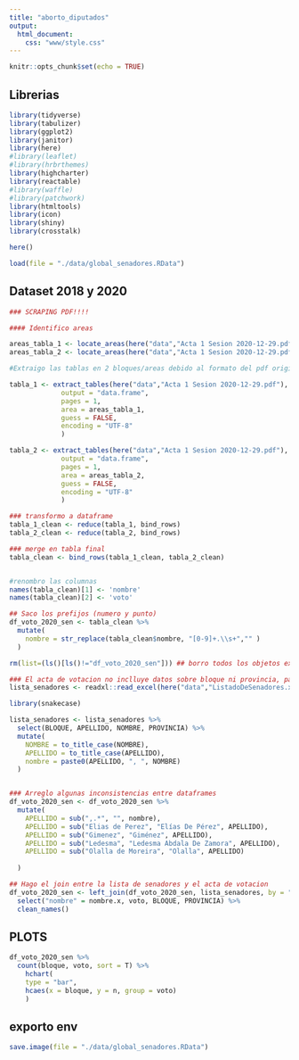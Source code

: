 ```yaml
---
title: "aborto_diputados"
output: 
  html_document:
    css: "www/style.css"
---
```


```r
knitr::opts_chunk$set(echo = TRUE)
```

## Librerias    

```r
library(tidyverse)
library(tabulizer)
library(ggplot2)
library(janitor)
library(here)
#library(leaflet)
#library(hrbrthemes)
library(highcharter)
library(reactable)
#library(waffle)
#library(patchwork)
library(htmltools)
library(icon)
library(shiny)
library(crosstalk)

here()
```

```r
load(file = "./data/global_senadores.RData")
```


## Dataset 2018 y 2020
```r
### SCRAPING PDF!!!!

#### Identifico areas

areas_tabla_1 <- locate_areas(here("data","Acta 1 Sesion 2020-12-29.pdf"),pages = 1)
areas_tabla_2 <- locate_areas(here("data","Acta 1 Sesion 2020-12-29.pdf"),pages = 1)

#Extraigo las tablas en 2 bloques/areas debido al formato del pdf original

tabla_1 <- extract_tables(here("data","Acta 1 Sesion 2020-12-29.pdf"),
             output = "data.frame",
             pages = 1, 
             area = areas_tabla_1,
             guess = FALSE,
             encoding = "UTF-8"
             )

tabla_2 <- extract_tables(here("data","Acta 1 Sesion 2020-12-29.pdf"),
             output = "data.frame",
             pages = 1, 
             area = areas_tabla_2,
             guess = FALSE,
             encoding = "UTF-8"
             )

### transformo a dataframe
tabla_1_clean <- reduce(tabla_1, bind_rows)
tabla_2_clean <- reduce(tabla_2, bind_rows)

### merge en tabla final
tabla_clean <- bind_rows(tabla_1_clean, tabla_2_clean)


#renombro las columnas
names(tabla_clean)[1] <- 'nombre'
names(tabla_clean)[2] <- 'voto'

## Saco los prefijos (numero y punto)
df_voto_2020_sen <- tabla_clean %>% 
  mutate(
    nombre = str_replace(tabla_clean$nombre, "[0-9]+.\\s+","" )
  )

rm(list=(ls()[ls()!="df_voto_2020_sen"])) ## borro todos los objetos excepto la tabla final

```

```r
### El acta de votacion no inclluye datos sobre bloque ni provincia, para eso tenemos que unir con el listado de senadores
lista_senadores <- readxl::read_excel(here("data","ListadoDeSenadores.xls"))

library(snakecase)

lista_senadores <- lista_senadores %>% 
  select(BLOQUE, APELLIDO, NOMBRE, PROVINCIA) %>% 
  mutate(
    NOMBRE = to_title_case(NOMBRE),
    APELLIDO = to_title_case(APELLIDO),
    nombre = paste0(APELLIDO, ", ", NOMBRE)
  )


### Arreglo algunas inconsistencias entre dataframes
df_voto_2020_sen <- df_voto_2020_sen %>%
  mutate(
    APELLIDO = sub(",.*", "", nombre),
    APELLIDO = sub("Elias de Perez", "Elías De Pérez", APELLIDO),
    APELLIDO = sub("Gimenez", "Giménez", APELLIDO),
    APELLIDO = sub("Ledesma", "Ledesma Abdala De Zamora", APELLIDO),
    APELLIDO = sub("Olalla de Moreira", "Olalla", APELLIDO)
    
  )

## Hago el join entre la lista de senadores y el acta de votacion
df_voto_2020_sen <- left_join(df_voto_2020_sen, lista_senadores, by = "APELLIDO", keep = F) %>% 
  select("nombre" = nombre.x, voto, BLOQUE, PROVINCIA) %>% 
  clean_names()

```

## PLOTS

```r
df_voto_2020_sen %>% 
  count(bloque, voto, sort = T) %>% 
    hchart(
    type = "bar", 
    hcaes(x = bloque, y = n, group = voto)
    )
```
 












## exporto env
```r
save.image(file = "./data/global_senadores.RData")
```
